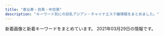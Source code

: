 ```yaml
---
title: "恵比寿・目黒・中目黒"
description: "キーワード別にの巨乳アジアン・チャイナエステ嬢情報をまとめました。"
---
```


新着画像と新着キーワードをまとめています。
2021年03月29日の情報です。

<DmmAffiliateIns />
<KeywordTable
  shops={
    [
    {
        "station": "JR\u76ee\u9ed2\u99c5\u6771\u53e3",
        "img_links": [
            "http://kintsuki.este88.com/gals/kana1.jpg",
            "http://kintsuki.este88.com/gals/koyuki1.jpg",
            "http://kintsuki.este88.com/gals/rina1.jpg",
            "http://kintsuki.este88.com/gals/kaori1.jpg",
            "http://kintsuki.este88.com/gals/yuyu1.jpg",
            "http://kintsuki.este88.com/gals/kixyoko1.jpg",
            "http://kintsuki.este88.com/gals/mika1.jpg",
            "http://kintsuki.este88.com/images/r02.jpg",
            "http://kintsuki.este88.com/images/ph1.jpg",
            "http://kintsuki.este88.com/gals/momo1.jpg",
            "http://kintsuki.este88.com/images/r01.jpg",
            "http://kintsuki.este88.com/images/r04.jpg",
            "http://kintsuki.este88.com/gals/rei1.jpg"
        ],
        "url": "http://kintsuki.este88.com/",
        "name": "\u91d1\u306e\u6708",
        "keywords": {}
    },
    {
        "name": "\u30c8\u30f3\u30c8\u30f3",
        "url": "http://hi-msg.com/tonton/",
        "keywords": {
            "83": 7,
            "85": 7,
            "D": 19,
            "C": 7,
            "86": 17,
            "E": 5
        },
        "station": "JR\u6075\u6bd4\u5bff\u99c5\u897f\u53e3",
        "img_links": [
            "http://hi-msg.com/tonton/images/an_5_02.jpg",
            "http://hi-msg.com/tonton/images/an_1_01.jpg",
            "http://hi-msg.com/tonton/images/an_2_02.jpg",
            "http://hi-msg.com/tonton/images/an_3_02.jpg",
            "http://hi-msg.com/tonton/images/slider/slide3s.png",
            "http://hi-msg.com/tonton/images/an_3_01.jpg",
            "http://hi-msg.com/tonton/images/an_4_02.jpg",
            "http://hi-msg.com/tonton/images/sys1.jpg",
            "http://hi-msg.com/tonton/images/an_2_01.jpg",
            "http://hi-msg.com/tonton/images/fbb.jpg",
            "http://hi-msg.com/tonton/images/staff_images/st5.jpg",
            "http://hi-msg.com/tonton/images/index-1.jpg",
            "http://hi-msg.com/tonton/images/an_1_02.jpg",
            "http://hi-msg.com/tonton/images/slider/slide2.png",
            "http://hi-msg.com/tonton/images/an_6_02.jpg",
            "http://hi-msg.com/tonton/images/index-2.jpg",
            "http://hi-msg.com/tonton/images/r2.jpg",
            "http://hi-msg.com/tonton/images/eve1.png",
            "http://hi-msg.com/tonton/images/staff_images/st4.jpg",
            "http://hi-msg.com/tonton/images/slider/slide2s.png",
            "http://hi-msg.com/tonton/images/r1.jpg",
            "http://hi-msg.com/tonton/images/staff_images/st3.jpg",
            "http://hi-msg.com/tonton/images/slider/slide3.png",
            "http://hi-msg.com/tonton/images/slider/slide1.png",
            "http://hi-msg.com/tonton/images/slider/slide1s.png",
            "http://hi-msg.com/tonton/images/staff_images/st1.jpg",
            "http://hi-msg.com/tonton/images/staff_images/sl.png",
            "http://hi-msg.com/tonton/images/r3.jpg",
            "http://hi-msg.com/tonton/images/qr.jpg",
            "http://hi-msg.com/tonton/images/an_5_01.jpg",
            "http://hi-msg.com/tonton/images/staff_images/st2.jpg",
            "http://hi-msg.com/tonton/images/an_4_01.jpg",
            "http://hi-msg.com/tonton/images/an_6_01.jpg",
            "http://hi-msg.com/tonton/images/index_01.jpg",
            "http://hi-msg.com/tonton/images/r4.jpg"
        ]
    },
    {
        "station": "\u4e2d\u76ee\u9ed2\u99c5\u5357\u6539\u672d\u897f\u53e3",
        "img_links": [
            "http://kaizokusen.jpn.mn/images/news_bj3.jpg",
            "http://kaizokusen.jpn.mn/photos/sites/31/2020/01/2020011609085443.jpg",
            "http://kaizokusen.jpn.mn/photos/sites/31/2019/11/2019111410352979.jpg",
            "http://kaizokusen.jpn.mn/photos/sites/31/2018/07/2018070912312985.jpg",
            "http://kaizokusen.jpn.mn/photos/sites/31/2019/02/2019022801560094.jpg",
            "http://kaizokusen.jpn.mn/images/s_contact.jpg",
            "http://kaizokusen.jpn.mn/images/s_news.jpg",
            "http://kaizokusen.jpn.mn/photos/sites/31/2019/01/201901130238317.jpg",
            "http://kaizokusen.jpn.mn/photos/sites/31/2019/11/2019111401215721.jpg",
            "http://kaizokusen.jpn.mn/photos/sites/31/2019/12/2019121904244431.jpg",
            "http://kaizokusen.jpn.mn/photos/sites/31/2019/12/2019122806012497.jpg",
            "http://kaizokusen.jpn.mn/photos/sites/31/2019/05/2019051702252726.jpg",
            "http://kaizokusen.jpn.mn/photos/sites/31/2019/02/2019021410470448.jpg",
            "http://kaizokusen.jpn.mn/photos/sites/31/2019/01/2019012803255272.jpg",
            "http://kaizokusen.jpn.mn/photos/sites/31/2020/06/2020060409294464.jpg",
            "http://kaizokusen.jpn.mn/photos/sites/31/2019/03/2019032601332117.jpg",
            "http://kaizokusen.jpn.mn/photos/sites/31/2020/03/2020030801205388.jpg",
            "http://kaizokusen.jpn.mn/photos/sites/31/2020/03/2020031402334084.jpg",
            "http://kaizokusen.jpn.mn/images/s_pick.png",
            "http://kaizokusen.jpn.mn/photos/sites/31/2018/12/2018121710580889.jpg",
            "http://kaizokusen.jpn.mn/photos/sites/31/2019/11/2019112102290816.jpg",
            "http://kaizokusen.jpn.mn/photos/sites/31/2019/09/2019091102140786.jpg",
            "http://kaizokusen.jpn.mn/photos/sites/31/2020/05/2020051510144982.jpg",
            "http://kaizokusen.jpn.mn/photos/sites/31/2019/03/2019032710574970.jpg",
            "http://kaizokusen.jpn.mn/photos/sites/31/2020/06/2020061302013959.jpg",
            "http://kaizokusen.jpn.mn/images/news_bj1.jpg",
            "http://kaizokusen.jpn.mn/photos/sites/31/2020/08/2020082411195272.jpg",
            "http://kaizokusen.jpn.mn/photos/sites/31/2019/06/2019061406003081.jpg",
            "http://kaizokusen.jpn.mn/photos/sites/31/2018/12/2018122706404758.jpg",
            "http://kaizokusen.jpn.mn/images/top.jpg",
            "http://kaizokusen.jpn.mn/images/headline.jpg",
            "http://kaizokusen.jpn.mn/photos/sites/31/2021/03/202103220145503.jpg",
            "http://kaizokusen.jpn.mn/photos/sites/31/2020/02/2020022107354732.jpg",
            "http://kaizokusen.jpn.mn/images/mobile.jpg",
            "http://kaizokusen.jpn.mn/photos/sites/31/2020/06/2020062208015349.jpg",
            "http://kaizokusen.jpn.mn/photos/sites/31/2020/11/2020112103070699.jpg",
            "http://kaizokusen.jpn.mn/images/s_link.png",
            "http://kaizokusen.jpn.mn/photos/sites/31/2019/12/201912200917482.jpg",
            "http://kaizokusen.jpn.mn/photos/sites/31/2019/04/2019040301572848.jpg",
            "http://kaizokusen.jpn.mn/photos/sites/31/2020/08/2020080301195061.jpg",
            "http://kaizokusen.jpn.mn/photos/sites/31/2020/12/2020120801390122.jpg",
            "http://kaizokusen.jpn.mn/photos/sites/31/2020/02/202002070127147.jpg",
            "http://kaizokusen.jpn.mn/images/s_staff.png",
            "http://kaizokusen.jpn.mn/photos/sites/31/2019/01/2019010309225534.jpg",
            "http://kaizokusen.jpn.mn/photos/sites/31/2019/09/2019092905302643.jpg",
            "http://kaizokusen.jpn.mn/photos/sites/31/2020/06/2020061305220545.jpg",
            "http://kaizokusen.jpn.mn/images/news03.jpg",
            "http://kaizokusen.jpn.mn/photos/sites/31/2020/04/2020042207290081.jpg",
            "http://kaizokusen.jpn.mn/images/end.png",
            "http://kaizokusen.jpn.mn/photos/sites/31/2020/01/2020010602051995.jpg",
            "http://kaizokusen.jpn.mn/photos/sites/31/2019/06/2019060402255271.jpg",
            "http://kaizokusen.jpn.mn/images/news04.jpg"
        ],
        "url": "http://kaizokusen.jpn.mn/",
        "keywords": {
            "83": 8,
            "E": 24,
            "C": 30,
            "87": 27,
            "84": 2,
            "86": 26,
            "85": 25,
            "D": 69,
            "88": 8
        },
        "name": "\u6d77\u8cca\u8239"
    },
    {
        "img_links": [],
        "url": "http://relacute.tyo.cm/",
        "keywords": {},
        "name": "RelaCute \u30ea\u30e9\u30ad\u30e5\u30fc\u30c8",
        "station": "JR\u76ee\u9ed2\u99c5\u6771\u53e3"
    },
    {
        "name": "Angel-\u30a8\u30f3\u30b8\u30a7\u30eb-",
        "keywords": {
            "C": 33,
            "88": 4,
            "E": 4,
            "87": 2,
            "84": 2,
            "D": 20,
            "85": 5,
            "86": 6,
            "90": 1
        },
        "station": "JR\u76ee\u9ed2\u99c5\u6771\u53e3",
        "url": "http://angel.jpn.cm/",
        "img_links": [
            "http://angel.jpn.cm/photos/sites/3/2017/04/1.jpg",
            "http://angel.jpn.cm/photos/sites/3/2019/07/2019071016030711.jpg",
            "http://angel.jpn.cm/photos/sites/3/2018/06/2018061505064251.jpg",
            "http://angel.jpn.cm/photos/sites/3/2019/11/2019111814073465.jpg",
            "http://angel.jpn.cm/photos/sites/3/2018/09/2018091001155585.jpg",
            "http://angel.jpn.cm/photos/sites/3/2016/08/staff5a.jpg",
            "http://angel.jpn.cm/photos/sites/3/2021/02/2021021714005240.jpg",
            "http://angel.jpn.cm/photos/sites/3/2020/09/2020092511154515.jpg",
            "http://angel.jpn.cm/photos/sites/3/2016/08/staff36g.jpg",
            "http://angel.jpn.cm/photos/sites/3/2018/06/2018062105525655.jpg",
            "http://angel.jpn.cm/images/top01.jpg",
            "http://angel.jpn.cm/photos/sites/3/2016/08/staff11.jpg",
            "http://angel.jpn.cm/images/girl-z1.jpg",
            "http://angel.jpn.cm/photos/sites/3/2016/08/staff23.jpg",
            "http://angel.jpn.cm/photos/sites/3/2016/08/staff14.jpg",
            "http://angel.jpn.cm/images/room3.jpg",
            "http://angel.jpn.cm/photos/sites/3/2016/08/staff4.jpg",
            "http://angel.jpn.cm/photos/sites/3/2016/08/staff2.jpg",
            "http://angel.jpn.cm/photos/sites/3/2019/10/2019100910242499.jpg",
            "http://angel.jpn.cm/photos/sites/3/2016/08/staff35.jpg",
            "http://angel.jpn.cm/photos/sites/3/2018/06/2018061505064271.jpg",
            "http://angel.jpn.cm/photos/sites/3/2017/12/201712270537317.jpg",
            "http://angel.jpn.cm/photos/sites/3/2017/01/1.jpg",
            "http://angel.jpn.cm/photos/sites/3/2016/08/staff39.jpg",
            "http://angel.jpn.cm/photos/sites/3/2019/12/2019122718552333.jpg",
            "http://angel.jpn.cm/photos/sites/3/2016/08/staff29.jpg",
            "http://angel.jpn.cm/photos/sites/3/2019/11/201911181407260.jpg",
            "http://angel.jpn.cm/photos/sites/3/2019/06/201906051042276.jpg",
            "http://angel.jpn.cm/images/s_news.png",
            "http://cdn.dino-es.com/images/logo/150x40DinoEs.png",
            "http://angel.jpn.cm/photos/sites/3/2016/10/staff01.jpg",
            "http://angel.jpn.cm/photos/sites/3/2016/08/staff3.jpg",
            "http://angel.jpn.cm/photos/sites/3/2016/08/staff14a.jpg",
            "http://angel.jpn.cm/photos/sites/3/2017/03/2.jpg",
            "http://angel.jpn.cm/photos/sites/3/2016/08/staff8a.jpg",
            "http://angel.jpn.cm/photos/sites/3/2016/09/staff40a.jpg",
            "http://angel.jpn.cm/images/girl-z2.jpg",
            "http://angel.jpn.cm/images/room2.jpg",
            "http://angel.jpn.cm/photos/sites/3/2016/09/72670992207769698.jpg",
            "http://angel.jpn.cm/photos/sites/3/2016/08/staff21a.jpg",
            "http://angel.jpn.cm/images/room7.jpg",
            "http://angel.jpn.cm/photos/sites/3/2020/06/2020061515170635.jpg",
            "http://angel.jpn.cm/photos/sites/3/2016/08/staff24a.jpg",
            "http://angel.jpn.cm/images/nbj3.jpg",
            "http://angel.jpn.cm/photos/sites/3/2018/11/201811011331167.jpg",
            "http://angel.jpn.cm/photos/sites/3/2016/08/staff25a.jpg",
            "http://angel.jpn.cm/images/room5.jpg",
            "http://angel.jpn.cm/images/s_pick.png",
            "http://angel.jpn.cm/images/room1.jpg",
            "http://angel.jpn.cm/photos/sites/3/2019/07/2019071213431954.jpg",
            "http://angel.jpn.cm/photos/sites/3/2016/08/staff28.jpg",
            "http://angel.jpn.cm/photos/sites/3/2016/08/staff8.jpg",
            "http://angel.jpn.cm/photos/sites/3/2016/08/staff7.jpg",
            "http://angel.jpn.cm/photos/sites/3/2019/06/2019060510404179.jpg",
            "http://angel.jpn.cm/photos/sites/3/2016/08/staff38.jpg",
            "http://angel.jpn.cm/images/mobile.jpg",
            "http://angel.jpn.cm/photos/sites/3/2017/11/201711280608539.jpg",
            "http://angel.jpn.cm/photos/sites/3/2016/08/staff22.jpg",
            "http://angel.jpn.cm/photos/sites/3/2017/11/2017112010234266.jpg",
            "http://angel.jpn.cm/images/s_staff.png",
            "http://angel.jpn.cm/images/info.jpg",
            "http://angel.jpn.cm/photos/sites/3/2018/06/2018061601280885.jpg",
            "http://angel.jpn.cm/photos/sites/3/2016/10/staff41.jpg",
            "http://angel.jpn.cm/photos/sites/3/2016/08/staff21.jpg",
            "http://angel.jpn.cm/photos/sites/3/2021/02/2021022516024747.jpg",
            "http://angel.jpn.cm/images/top02.jpg",
            "http://angel.jpn.cm/photos/sites/3/2017/05/8.jpg",
            "http://angel.jpn.cm/photos/sites/3/2016/09/staff40.jpg",
            "http://angel.jpn.cm/images/s_link.png",
            "http://angel.jpn.cm/photos/sites/3/2016/08/staff37.jpg",
            "http://angel.jpn.cm/photos/sites/3/2016/08/staff25.jpg",
            "http://angel.jpn.cm/photos/sites/3/2016/08/staff24.jpg",
            "http://angel.jpn.cm/images/room6.jpg",
            "http://angel.jpn.cm/images/s_mobile.png",
            "http://angel.jpn.cm/photos/sites/3/2016/08/staff5.jpg",
            "http://angel.jpn.cm/photos/sites/3/2017/12/2017122705371661.jpg",
            "http://angel.jpn.cm/images/room4.jpg"
        ]
    },
    {
        "name": "Flower \uff5e\u30d5\u30e9\u30ef\u30fc\uff5e",
        "keywords": {
            "C": 1,
            "85": 1,
            "87": 4,
            "D": 5,
            "88": 1
        },
        "img_links": [
            "http://nakamegurofun.com/images/shop/shop01.jpg",
            "http://nakamegurofun.com/images/main_top.png",
            "http://nakamegurofun.com/files/006-020964.jpg",
            "http://nakamegurofun.com/files/0030964.jpg",
            "http://nakamegurofun.com/files/005fa9d.jpg",
            "http://nakamegurofun.com/files/006fa9d.jpg",
            "http://nakamegurofun.com/images/s5.jpg",
            "http://nakamegurofun.com/files/007fa9d.jpg",
            "http://nakamegurofun.com/files/005-020964.jpg",
            "http://nakamegurofun.com/files/0050964.jpg",
            "http://nakamegurofun.com/files/0074f22.jpg",
            "http://nakamegurofun.com/files/007-020964.jpg",
            "http://nakamegurofun.com/files/002-020964.jpg",
            "http://nakamegurofun.com/images/xian.png",
            "http://nakamegurofun.com/images/tel.png",
            "http://nakamegurofun.com/files/006-030964.jpg",
            "http://nakamegurofun.com/files/008fa9d.jpg",
            "http://nakamegurofun.com/files/002-030964.jpg",
            "http://nakamegurofun.com/files/0064f22.jpg",
            "http://nakamegurofun.com/images/zi_staff.png",
            "http://nakamegurofun.com/images/shop/shop02.jpg",
            "http://nakamegurofun.com/files/0020964.jpg",
            "http://nakamegurofun.com/files/0054f22.jpg",
            "http://nakamegurofun.com/files/003fa9d.jpg",
            "http://nakamegurofun.com/files/0084f22.jpg",
            "http://nakamegurofun.com/files/003-020964.jpg",
            "http://nakamegurofun.com/images/s4.jpg",
            "http://nakamegurofun.com/images/s3.jpg",
            "http://nakamegurofun.com/files/0024f22.jpg",
            "http://nakamegurofun.com/files/003-030964.jpg",
            "http://nakamegurofun.com/files/0070964.jpg",
            "http://nakamegurofun.com/files/0080964.jpg",
            "http://nakamegurofun.com/images/shop/shop03.jpg",
            "http://nakamegurofun.com/files/0060964.jpg",
            "http://nakamegurofun.com/images/service91a6.png",
            "http://nakamegurofun.com/files/008-030964.jpg",
            "http://nakamegurofun.com/images/main_bottom.png",
            "http://nakamegurofun.com/files/005-030964.jpg",
            "http://nakamegurofun.com/images/s1.jpg",
            "http://nakamegurofun.com/files/008-020964.jpg",
            "http://nakamegurofun.com/files/002fa9d.jpg",
            "http://nakamegurofun.com/files/007-030964.jpg",
            "http://nakamegurofun.com/images/zi_massage.png",
            "http://nakamegurofun.com/images/infotiao1.jpg",
            "http://nakamegurofun.com/files/0034f22.jpg",
            "http://nakamegurofun.com/images/shop/shop04.jpg",
            "http://nakamegurofun.com/images/s2.jpg"
        ],
        "url": "http://nakamegurofun.com/",
        "station": "\u4e2d\u76ee\u9ed2\u99c5\u897f\u53e3"
    },
    {
        "url": "http://victoria.tyo.cm/",
        "station": "JR\u76ee\u9ed2\u99c5\u6771\u53e3",
        "keywords": {},
        "img_links": [],
        "name": "Victoria\u30fb\u30d3\u30af\u30c8\u30ea\u30a2"
    },
    {
        "url": "http://www.oasis.esjoho.com/",
        "name": "\u7652\u3057\u5bb6",
        "keywords": {
            "C": 14,
            "85": 2,
            "87": 4,
            "D": 6,
            "86": 2
        },
        "img_links": [
            "http://www.oasis.esjoho.com/files/001.jpg",
            "http://www.oasis.esjoho.com/img/ttl_info.png",
            "http://www.oasis.esjoho.com/files/002.jpg",
            "http://www.oasis.esjoho.com/files/005-02.jpg",
            "http://www.oasis.esjoho.com/img/btn_blog.png",
            "http://www.oasis.esjoho.com/files/004.jpg",
            "http://www.oasis.esjoho.com/img/tel.png",
            "http://www.oasis.esjoho.com/img/pickup.jpg",
            "http://www.oasis.esjoho.com/img/goback.jpg",
            "http://www.oasis.esjoho.com/files/002-02.jpg",
            "http://www.oasis.esjoho.com/img/btn_side_mobile.jpg",
            "http://www.oasis.esjoho.com/files/001-02.jpg",
            "http://www.oasis.esjoho.com/files/005.jpg",
            "http://www.oasis.esjoho.com/files/004-02.jpg",
            "http://www.oasis.esjoho.com/img/ttl_news.png"
        ],
        "station": "\u897f\u5c0f\u5c71\u99c5"
    },
    {
        "station": "\u4e2d\u76ee\u9ed2\u99c5\u897f\u53e3",
        "img_links": [],
        "url": "http://fiji-resort.ests.jp/",
        "keywords": {},
        "name": "\u30d5\u30a3\u30b8\u30fc\u30ea\u30be\u30fc\u30c8"
    },
    {
        "img_links": [
            "http://www.himawari-aroma.xyz/images/sys.jpg",
            "http://www.himawari-aroma.xyz/images/13.png",
            "http://www.himawari-aroma.xyz/images/psd/off.jpg",
            "http://www.himawari-aroma.xyz/images/staff/3/ami.png",
            "http://www.himawari-aroma.xyz/images/staff/3/mayu.png",
            "http://www.himawari-aroma.xyz/images/shop/4/1.jpg",
            "http://www.himawari-aroma.xyz/images/shop/1.png",
            "http://www.himawari-aroma.xyz/images/shop/4/2.jpg"
        ],
        "station": "JR\u6075\u6bd4\u5bff\u99c5\u897f\u53e3",
        "name": "\u3072\u307e\u308f\u308a",
        "url": "http://www.himawari-aroma.xyz/",
        "keywords": {}
    },
    {
        "url": "http://with-you.tyo.cm",
        "station": "JR\u76ee\u9ed2\u99c5\u6771\u53e3",
        "keywords": {},
        "img_links": [],
        "name": "With you\u30fb\u30a6\u30a3\u30ba\u30e6\u30fc"
    },
    {
        "img_links": [
            "http://iyashi-kokoro.info/img/st59.jpg",
            "http://iyashi-kokoro.info/img/st43.jpg",
            "http://iyashi-kokoro.info/i/img/st61.jpg",
            "http://iyashi-kokoro.info/img/st32.jpg",
            "http://iyashi-kokoro.info/i/img/s2.jpg",
            "http://iyashi-kokoro.info/i/img/st55.jpg",
            "http://iyashi-kokoro.info/i/img/st58.jpg",
            "http://iyashi-kokoro.info/img/st42.jpg",
            "http://iyashi-kokoro.info/i/img/st56.jpg",
            "http://iyashi-kokoro.info/i/img/st20.jpg",
            "http://iyashi-kokoro.info/i/img/st39.jpg",
            "http://iyashi-kokoro.info/img/st57.jpg",
            "http://iyashi-kokoro.info/img/st64.jpg",
            "http://iyashi-kokoro.info/i/img/st52.jpg",
            "http://iyashi-kokoro.info/i/img/st65.jpg",
            "http://iyashi-kokoro.info/img/st49.jpg",
            "http://iyashi-kokoro.info/img/s65.jpg",
            "http://iyashi-kokoro.info/i/img/st40.jpg",
            "http://iyashi-kokoro.info/img/botton.jpg",
            "http://iyashi-kokoro.info/img/s56.jpg",
            "http://iyashi-kokoro.info/img/s55.jpg",
            "http://iyashi-kokoro.info/img/st40.jpg",
            "http://iyashi-kokoro.info/i/img/st41.jpg",
            "http://iyashi-kokoro.info/img/st39.jpg",
            "http://iyashi-kokoro.info/img/st44.jpg",
            "http://iyashi-kokoro.info/img/s57.jpg",
            "http://iyashi-kokoro.info/i/img/st53.jpg",
            "http://iyashi-kokoro.info/img/st61.jpg",
            "http://iyashi-kokoro.info/i/img/r6.jpg",
            "http://iyashi-kokoro.info/img/st53.jpg",
            "http://iyashi-kokoro.info/img/s58.jpg",
            "http://iyashi-kokoro.info/img/st50.jpg",
            "http://iyashi-kokoro.info/img/s54.jpg",
            "http://iyashi-kokoro.info/i/img/r3.jpg",
            "http://iyashi-kokoro.info/i/img/st44.jpg",
            "http://iyashi-kokoro.info/img/s61.jpg",
            "http://iyashi-kokoro.info/img/st60.jpg",
            "http://iyashi-kokoro.info/i/img/r5.jpg",
            "http://iyashi-kokoro.info/i/img/st43.jpg",
            "http://iyashi-kokoro.info/img/st62.jpg",
            "http://iyashi-kokoro.info/i/img/r4.jpg",
            "http://iyashi-kokoro.info/img/s60.jpg",
            "http://iyashi-kokoro.info/i/img/st50.jpg",
            "http://iyashi-kokoro.info/img/s59.jpg",
            "http://iyashi-kokoro.info/i/img/r1.jpg",
            "http://iyashi-kokoro.info/i/img/st64.jpg",
            "http://iyashi-kokoro.info/i/img/s3.jpg",
            "http://iyashi-kokoro.info/img/s62.jpg",
            "http://iyashi-kokoro.info/img/st65.jpg",
            "http://iyashi-kokoro.info/img/s63.jpg",
            "http://iyashi-kokoro.info/i/img/s4.jpg",
            "http://iyashi-kokoro.info/i/img/st63.jpg",
            "http://iyashi-kokoro.info/img/st63.jpg",
            "http://iyashi-kokoro.info/img/s64.jpg",
            "http://iyashi-kokoro.info/img/cam.jpg",
            "http://iyashi-kokoro.info/img/s18.jpg",
            "http://iyashi-kokoro.info/img/st29.jpg",
            "http://iyashi-kokoro.info/i/img/st57.jpg",
            "http://iyashi-kokoro.info/img/st20.jpg",
            "http://iyashi-kokoro.info/i/img/st32.jpg",
            "http://iyashi-kokoro.info/i/img/s1.jpg",
            "http://iyashi-kokoro.info/img/fla.jpg",
            "http://iyashi-kokoro.info/i/img/r2.jpg",
            "http://iyashi-kokoro.info/i/img/st54.jpg",
            "http://iyashi-kokoro.info/i/img/st62.jpg",
            "http://iyashi-kokoro.info/img/st46.jpg",
            "http://iyashi-kokoro.info/img/st55.jpg",
            "http://iyashi-kokoro.info/img/st58.jpg",
            "http://iyashi-kokoro.info/img/mo.png",
            "http://iyashi-kokoro.info/i/img/st60.jpg",
            "http://iyashi-kokoro.info/img/st52.jpg",
            "http://iyashi-kokoro.info/i/img/st49.jpg",
            "http://iyashi-kokoro.info/img/st41.jpg",
            "http://iyashi-kokoro.info/img/st54.jpg",
            "http://iyashi-kokoro.info/img/st56.jpg",
            "http://iyashi-kokoro.info/i/img/st29.jpg",
            "http://iyashi-kokoro.info/i/img/st51.jpg",
            "http://iyashi-kokoro.info/img/st51.jpg",
            "http://iyashi-kokoro.info/i/img/st59.jpg",
            "http://iyashi-kokoro.info/i/img/st42.jpg"
        ],
        "name": "\u307f\u3086\u304d",
        "keywords": {
            "88": 7,
            "86": 38,
            "E": 13,
            "D": 40,
            "87": 3,
            "C": 7,
            "85": 5
        },
        "url": "http://iyashi-kokoro.info/",
        "station": "JR\u76ee\u9ed2\u99c5\u6771\u53e3"
    },
    {
        "img_links": [
            "http://onlyone.tyo.cm/photos/sites/5/2019/01/2019011814353078.jpg",
            "http://onlyone.tyo.cm/photos/sites/5/2018/11/2018110713255310.jpg",
            "http://onlyone.tyo.cm/photos/sites/5/2017/11/2017112708111797.jpg",
            "http://onlyone.tyo.cm/images/line.jpg",
            "http://onlyone.tyo.cm/photos/sites/5/2021/02/202102201049167.jpg",
            "http://onlyone.tyo.cm/images/room2.jpg",
            "http://onlyone.tyo.cm/photos/sites/5/2020/05/2020051419324761.jpg",
            "http://onlyone.tyo.cm/images/s_link.png",
            "http://onlyone.tyo.cm/photos/sites/5/2020/01/2020011413501066.jpg",
            "http://onlyone.tyo.cm/photos/sites/5/2020/09/2020092510524025.jpg",
            "http://onlyone.tyo.cm/photos/sites/5/2018/07/2018071709241386.jpg",
            "http://onlyone.tyo.cm/images/acc2.jpg",
            "http://onlyone.tyo.cm/photos/sites/5/2020/07/2020070215334437.jpg",
            "http://onlyone.tyo.cm/images/s_staff.png",
            "http://onlyone.tyo.cm/photos/sites/5/2019/11/2019110105152849.jpg",
            "http://onlyone.tyo.cm/photos/sites/5/2020/03/2020031716151746.jpg",
            "http://onlyone.tyo.cm/photos/sites/5/2019/02/2019022310345266.jpg",
            "http://onlyone.tyo.cm/photos/sites/5/2019/07/2019071716092046.jpg",
            "http://onlyone.tyo.cm/images/acc4.jpg",
            "http://onlyone.tyo.cm/photos/sites/5/2019/05/2019050915292562.jpg",
            "http://onlyone.tyo.cm/photos/sites/5/2019/05/2019052911352557.jpg",
            "http://onlyone.tyo.cm/photos/sites/5/2020/09/2020090210405221.jpg",
            "http://onlyone.tyo.cm/photos/sites/5/2021/02/2021022515094363.jpg",
            "http://onlyone.tyo.cm/photos/sites/5/2019/06/2019060510384975.jpg",
            "http://onlyone.tyo.cm/photos/sites/5/2021/03/2021030316101022.jpg",
            "http://onlyone.tyo.cm/photos/sites/5/2020/01/2020011413500417.jpg",
            "http://onlyone.tyo.cm/photos/sites/5/2019/03/2019030418403098.jpg",
            "http://onlyone.tyo.cm/photos/sites/5/2021/02/2021021810240848.jpg",
            "http://onlyone.tyo.cm/photos/sites/5/2020/09/2020092510523998.jpg",
            "http://onlyone.tyo.cm/photos/sites/5/2019/08/2019080815010066.jpg",
            "http://onlyone.tyo.cm/images/acc3.jpg",
            "http://onlyone.tyo.cm/photos/sites/5/2021/02/2021022216501749.jpg",
            "http://onlyone.tyo.cm/images/top.png",
            "http://onlyone.tyo.cm/photos/sites/5/2020/09/2020092218541894.jpg",
            "http://onlyone.tyo.cm/photos/sites/5/2020/02/2020022610121615.jpg",
            "http://onlyone.tyo.cm/photos/sites/5/2019/07/2019070711031982.jpg",
            "http://onlyone.tyo.cm/photos/sites/5/2019/11/2019112117013754.jpg",
            "http://onlyone.tyo.cm/photos/sites/5/2021/02/202102181024101.jpg",
            "http://onlyone.tyo.cm/photos/sites/5/2018/11/2018112110301745.jpg",
            "http://onlyone.tyo.cm/photos/sites/5/2019/07/2019070616424775.jpg",
            "http://onlyone.tyo.cm/photos/sites/5/2018/03/2018031607430562.jpg",
            "http://onlyone.tyo.cm/photos/sites/5/2019/06/2019060510472559.jpg",
            "http://onlyone.tyo.cm/photos/sites/5/2020/07/2020070217061815.jpg",
            "http://onlyone.tyo.cm/images/new.jpg",
            "http://onlyone.tyo.cm/photos/sites/5/2020/09/2020092510523723.jpg",
            "http://onlyone.tyo.cm/photos/sites/5/2019/12/2019121715483135.jpg",
            "http://onlyone.tyo.cm/photos/sites/5/2018/09/2018092710191274.jpg",
            "http://onlyone.tyo.cm/images/room1.jpg",
            "http://onlyone.tyo.cm/photos/sites/5/2018/08/2018082407542866.jpg",
            "http://onlyone.tyo.cm/photos/sites/5/2019/01/2019013017371133.jpg",
            "http://onlyone.tyo.cm/photos/sites/5/2020/01/2020011412572423.jpg",
            "http://onlyone.tyo.cm/photos/sites/5/2018/08/2018080308152252.jpg",
            "http://onlyone.tyo.cm/photos/sites/5/2019/12/2019120510353312.jpg",
            "http://onlyone.tyo.cm/images/room4.jpg",
            "http://onlyone.tyo.cm/images/acc1.jpg",
            "http://onlyone.tyo.cm/photos/sites/5/2019/02/2019022310334774.jpg",
            "http://onlyone.tyo.cm/photos/sites/5/2018/10/201810181432433.jpg",
            "http://onlyone.tyo.cm/photos/sites/5/2020/09/2020092617301564.jpg",
            "http://onlyone.tyo.cm/photos/sites/5/2019/08/2019082610481667.jpg",
            "http://onlyone.tyo.cm/images/room3.jpg",
            "http://onlyone.tyo.cm/photos/sites/5/2020/06/2020060815500896.jpg",
            "http://onlyone.tyo.cm/photos/sites/5/2018/06/2018062904050630.jpg"
        ],
        "name": "OnlyOne",
        "keywords": {
            "85": 7,
            "83": 1,
            "87": 4,
            "F": 1,
            "86": 10,
            "E": 2,
            "88": 2,
            "D": 19,
            "C": 3
        },
        "url": "http://onlyone.tyo.cm/",
        "station": "JR\u76ee\u9ed2\u99c5\u897f\u53e3"
    },
    {
        "station": "JR\u6075\u6bd4\u5bff\u99c5\u897f\u53e3",
        "name": "\u7f8e\u9b54\u5973",
        "url": "http://bimajo-massage.work/",
        "img_links": [
            "http://bimajo-massage.work/sp/img/t-a.jpg",
            "http://bimajo-massage.work/img/st5.jpg",
            "http://bimajo-massage.work/img/st6.jpg",
            "http://bimajo-massage.work/sp/img/add.jpg",
            "http://bimajo-massage.work/sp/img/st5.jpg",
            "http://bimajo-massage.work/img/acc2.jpg",
            "http://bimajo-massage.work/sp/img/p-7.jpg",
            "http://bimajo-massage.work/sp/img/tit.jpg",
            "http://bimajo-massage.work/sp/img/st6.jpg",
            "http://bimajo-massage.work/img/sta5.jpg",
            "http://bimajo-massage.work/sp/img/pic.jpg",
            "http://bimajo-massage.work/img/sta7.jpg",
            "http://bimajo-massage.work/sp/img/pc.jpg",
            "http://bimajo-massage.work/img/sta6.jpg",
            "http://bimajo-massage.work/sp/img/acc2.jpg",
            "http://bimajo-massage.work/img/sta1.jpg",
            "http://bimajo-massage.work/sp/img/cam.jpg",
            "http://bimajo-massage.work/sp/img/info.jpg",
            "http://bimajo-massage.work/img/xmas.png",
            "http://bimajo-massage.work/sp/img/p-6.jpg",
            "http://bimajo-massage.work/sp/img/time.jpg",
            "http://bimajo-massage.work/img/acc1.jpg",
            "http://bimajo-massage.work/sp/img/t-t.jpg",
            "http://bimajo-massage.work/sp/img/p-5.jpg",
            "http://bimajo-massage.work/sp/img/st7.jpg",
            "http://bimajo-massage.work/sp/img/t-r.jpg",
            "http://bimajo-massage.work/sp/img/t-o.jpg",
            "http://bimajo-massage.work/sp/img/botton.jpg",
            "http://bimajo-massage.work/img/st7.jpg",
            "http://bimajo-massage.work/sp/img/st1.jpg",
            "http://bimajo-massage.work/sp/img/t-s.jpg",
            "http://bimajo-massage.work/sp/img/sys.jpg",
            "http://bimajo-massage.work/img/st1.jpg",
            "http://bimajo-massage.work/img/pic.png",
            "http://bimajo-massage.work/sp/img/tel.jpg",
            "http://bimajo-massage.work/sp/img/acc1.jpg",
            "http://bimajo-massage.work/img/body-.png",
            "http://bimajo-massage.work/img/bottom.png",
            "http://bimajo-massage.work/img/mo.png"
        ],
        "keywords": {
            "85": 13,
            "C": 13,
            "87": 12,
            "88": 2,
            "86": 12,
            "E": 2,
            "D": 24
        }
    },
    {
        "station": "JR\u76ee\u9ed2\u99c5\u6771\u53e3",
        "img_links": [
            "http://meguro-babel.com/images/room/photo01.jpg",
            "https://meguro-babel.com/girl/9.jpg",
            "https://meguro-babel.com/girl/21.jpg",
            "http://meguro-babel.com/girl/4.jpg",
            "http://meguro-babel.com/images/room/photo04.jpg",
            "http://meguro-babel.com/girl/9.jpg",
            "https://meguro-babel.com/girl/4.jpg",
            "https://meguro-babel.com/images/room/photo02.jpg",
            "https://meguro-babel.com/images/qr.jpg",
            "https://meguro-babel.com/girl/24.jpg",
            "https://meguro-babel.com/girl/1.jpg",
            "http://meguro-babel.com/images/room/photo02.jpg",
            "http://meguro-babel.com/girl/24.jpg",
            "https://meguro-babel.com/images/room/photo03.jpg",
            "https://meguro-babel.com/girl/8.jpg",
            "http://meguro-babel.com/girl/1.jpg",
            "https://meguro-babel.com/topics/img/145-1.jpg",
            "http://meguro-babel.com/images/topimg4.jpg",
            "https://meguro-babel.com/images/room/photo04.jpg",
            "http://meguro-babel.com/images/qr.jpg",
            "http://meguro-babel.com/images/room/photo03.jpg",
            "http://meguro-babel.com/girl/15.jpg",
            "https://meguro-babel.com/topics/img/156-1.jpg",
            "https://meguro-babel.com/images/room/photo01.jpg",
            "http://meguro-babel.com/girl/7.jpg",
            "http://meguro-babel.com/girl/8.jpg",
            "https://meguro-babel.com/images/img_1.jpg",
            "https://meguro-babel.com/images/topimg4.jpg",
            "http://meguro-babel.com/girl/5.jpg",
            "http://meguro-babel.com/girl/21.jpg",
            "https://meguro-babel.com/girl/5.jpg",
            "https://meguro-babel.com/girl/15.jpg",
            "http://meguro-babel.com/images/img_1.jpg",
            "https://meguro-babel.com/girl/7.jpg",
            "https://meguro-babel.com/topics/img/158-1.jpg"
        ],
        "name": "\u30d0\u30d9\u30eb",
        "keywords": {},
        "url": "http://meguro-babel.com/"
    }
]
}
/>
<DmmAffiliateScript />
